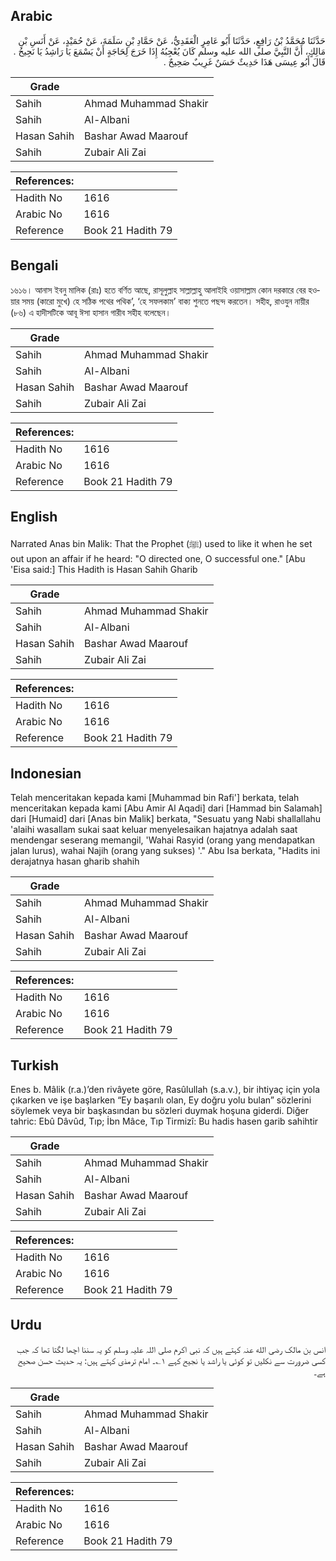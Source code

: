 ## Arabic


<div dir="rtl" lang="ar" style={{fontSize:'larger',backgroundColor:'#f8f9fa',padding:20}}>
حَدَّثَنَا مُحَمَّدُ بْنُ رَافِعٍ، حَدَّثَنَا أَبُو عَامِرٍ الْعَقَدِيُّ، عَنْ حَمَّادِ بْنِ سَلَمَةَ، عَنْ حُمَيْدٍ، عَنْ أَنَسِ بْنِ مَالِكٍ، أَنَّ النَّبِيَّ صلى الله عليه وسلم كَانَ يُعْجِبُهُ إِذَا خَرَجَ لِحَاجَةٍ أَنْ يَسْمَعَ يَا رَاشِدُ يَا نَجِيحُ ‏.‏ قَالَ أَبُو عِيسَى هَذَا حَدِيثٌ حَسَنٌ غَرِيبٌ صَحِيحٌ ‏.‏
</div>
<div style={{backgroundColor:'#f8f9fa',padding:20, marginBottom: 10}}><table> <thead> <tr> <th>Grade</th> <th></th> </tr> </thead> <tbody> <tr><td>Sahih</td><td>Ahmad Muhammad Shakir</td></tr><tr><td>Sahih</td><td>Al-Albani</td></tr><tr><td>Hasan Sahih</td><td>Bashar Awad Maarouf</td></tr><tr><td>Sahih</td><td>Zubair Ali Zai</td></tr></tbody></table><table> <thead> <tr> <th>References:</th> <th></th> </tr> </thead> <tbody><tr><td>Hadith No</td><td>1616</td></tr><tr><td>Arabic No</td><td>1616</td></tr><tr><td>Reference</td><td>Book 21 Hadith 79</td></tr></tbody></table></div>

## Bengali


<div dir="ltr" lang="bn" style={{fontSize:'larger',backgroundColor:'#f8f9fa',padding:20}}>
১৬১৬। আনাস ইবনু মালিক (রাঃ) হতে বর্ণিত আছে, রাসূলুল্লাহ সাল্লাল্লাহু আলাইহি ওয়াসাল্লাম কোন দরকারে বের হওয়ার সময় (কারো মুখে) হে সঠিক পথের পথিক’, ‘হে সফলকাম’ বাক্য শুনতে পছন্দ করতেন। সহীহ, রাওযুন নায়ীর (৮৬) এ হাদীসটিকে আবূ ঈসা হাসান গারীব সহীহ বলেছেন।
</div>
<div style={{backgroundColor:'#f8f9fa',padding:20, marginBottom: 10}}><table> <thead> <tr> <th>Grade</th> <th></th> </tr> </thead> <tbody> <tr><td>Sahih</td><td>Ahmad Muhammad Shakir</td></tr><tr><td>Sahih</td><td>Al-Albani</td></tr><tr><td>Hasan Sahih</td><td>Bashar Awad Maarouf</td></tr><tr><td>Sahih</td><td>Zubair Ali Zai</td></tr></tbody></table><table> <thead> <tr> <th>References:</th> <th></th> </tr> </thead> <tbody><tr><td>Hadith No</td><td>1616</td></tr><tr><td>Arabic No</td><td>1616</td></tr><tr><td>Reference</td><td>Book 21 Hadith 79</td></tr></tbody></table></div>

## English


<div dir="ltr" lang="en" style={{fontSize:'larger',backgroundColor:'#f8f9fa',padding:20}}>
Narrated Anas bin Malik: That the Prophet (ﷺ) used to like it when he set out upon an affair if he heard: "O directed one, O successful one." [Abu 'Eisa said:] This Hadith is Hasan Sahih Gharib
</div>
<div style={{backgroundColor:'#f8f9fa',padding:20, marginBottom: 10}}><table> <thead> <tr> <th>Grade</th> <th></th> </tr> </thead> <tbody> <tr><td>Sahih</td><td>Ahmad Muhammad Shakir</td></tr><tr><td>Sahih</td><td>Al-Albani</td></tr><tr><td>Hasan Sahih</td><td>Bashar Awad Maarouf</td></tr><tr><td>Sahih</td><td>Zubair Ali Zai</td></tr></tbody></table><table> <thead> <tr> <th>References:</th> <th></th> </tr> </thead> <tbody><tr><td>Hadith No</td><td>1616</td></tr><tr><td>Arabic No</td><td>1616</td></tr><tr><td>Reference</td><td>Book 21 Hadith 79</td></tr></tbody></table></div>

## Indonesian


<div dir="ltr" lang="id" style={{fontSize:'larger',backgroundColor:'#f8f9fa',padding:20}}>
Telah menceritakan kepada kami [Muhammad bin Rafi'] berkata, telah menceritakan kepada kami [Abu Amir Al Aqadi] dari [Hammad bin Salamah] dari [Humaid] dari [Anas bin Malik] berkata, "Sesuatu yang Nabi shallallahu 'alaihi wasallam sukai saat keluar menyelesaikan hajatnya adalah saat mendengar seserang memangil, 'Wahai Rasyid (orang yang mendapatkan jalan lurus), wahai Najih (orang yang sukses) '." Abu Isa berkata, "Hadits ini derajatnya hasan gharib shahih
</div>
<div style={{backgroundColor:'#f8f9fa',padding:20, marginBottom: 10}}><table> <thead> <tr> <th>Grade</th> <th></th> </tr> </thead> <tbody> <tr><td>Sahih</td><td>Ahmad Muhammad Shakir</td></tr><tr><td>Sahih</td><td>Al-Albani</td></tr><tr><td>Hasan Sahih</td><td>Bashar Awad Maarouf</td></tr><tr><td>Sahih</td><td>Zubair Ali Zai</td></tr></tbody></table><table> <thead> <tr> <th>References:</th> <th></th> </tr> </thead> <tbody><tr><td>Hadith No</td><td>1616</td></tr><tr><td>Arabic No</td><td>1616</td></tr><tr><td>Reference</td><td>Book 21 Hadith 79</td></tr></tbody></table></div>

## Turkish


<div dir="ltr" lang="tr" style={{fontSize:'larger',backgroundColor:'#f8f9fa',padding:20}}>
Enes b. Mâlik (r.a.)’den rivâyete göre, Rasûlullah (s.a.v.), bir ihtiyaç için yola çıkarken ve işe başlarken “Ey başarılı olan, Ey doğru yolu bulan” sözlerini söylemek veya bir başkasından bu sözleri duymak hoşuna giderdi. Diğer tahric: Ebû Dâvûd, Tıp; İbn Mâce, Tıp Tirmizî: Bu hadis hasen garib sahihtir
</div>
<div style={{backgroundColor:'#f8f9fa',padding:20, marginBottom: 10}}><table> <thead> <tr> <th>Grade</th> <th></th> </tr> </thead> <tbody> <tr><td>Sahih</td><td>Ahmad Muhammad Shakir</td></tr><tr><td>Sahih</td><td>Al-Albani</td></tr><tr><td>Hasan Sahih</td><td>Bashar Awad Maarouf</td></tr><tr><td>Sahih</td><td>Zubair Ali Zai</td></tr></tbody></table><table> <thead> <tr> <th>References:</th> <th></th> </tr> </thead> <tbody><tr><td>Hadith No</td><td>1616</td></tr><tr><td>Arabic No</td><td>1616</td></tr><tr><td>Reference</td><td>Book 21 Hadith 79</td></tr></tbody></table></div>

## Urdu


<div dir="rtl" lang="ur" style={{fontSize:'larger',backgroundColor:'#f8f9fa',padding:20}}>
انس بن مالک رضی الله عنہ کہتے ہیں کہ نبی اکرم صلی اللہ علیہ وسلم کو یہ سننا اچھا لگتا تھا کہ جب کسی ضرورت سے نکلیں تو کوئی یا راشد یا نجیح کہے ۱؎۔ امام ترمذی کہتے ہیں: یہ حدیث حسن صحیح ہے۔
</div>
<div style={{backgroundColor:'#f8f9fa',padding:20, marginBottom: 10}}><table> <thead> <tr> <th>Grade</th> <th></th> </tr> </thead> <tbody> <tr><td>Sahih</td><td>Ahmad Muhammad Shakir</td></tr><tr><td>Sahih</td><td>Al-Albani</td></tr><tr><td>Hasan Sahih</td><td>Bashar Awad Maarouf</td></tr><tr><td>Sahih</td><td>Zubair Ali Zai</td></tr></tbody></table><table> <thead> <tr> <th>References:</th> <th></th> </tr> </thead> <tbody><tr><td>Hadith No</td><td>1616</td></tr><tr><td>Arabic No</td><td>1616</td></tr><tr><td>Reference</td><td>Book 21 Hadith 79</td></tr></tbody></table></div>